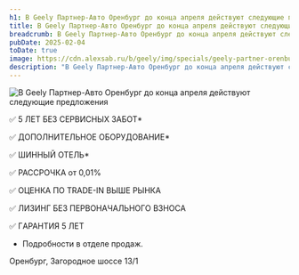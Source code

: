 ```yaml
---
h1: В Geely Партнер-Авто Оренбург до конца апреля действуют следующие предложения
title: В Geely Партнер-Авто Оренбург до конца апреля действуют следующие предложения
breadcrumb: В Geely Партнер-Авто Оренбург до конца апреля действуют следующие предложения
pubDate: 2025-02-04
toDate: true
image: https://cdn.alexsab.ru/b/geely/img/specials/geely-partner-orenburg/special-offer/special-offer-640x900.webp
description: "В Geely Партнер-Авто Оренбург до конца апреля действуют следующие предложения"
---
```


<picture>
	<source media="(min-width: 942px)" srcset="https://cdn.alexsab.ru/b/geely/img/specials/geely-partner-orenburg/special-offer/special-offer-1920x1080.webp" />
	<img src="https://cdn.alexsab.ru/b/geely/img/specials/geely-partner-orenburg/special-offer/special-offer-640x900.webp" class="w-full mb-10" alt="В Geely Партнер-Авто Оренбург до конца апреля действуют следующие предложения" />
</picture>

✅ 5 ЛЕТ БЕЗ СЕРВИСНЫХ ЗАБОТ*

✅ ДОПОЛНИТЕЛЬНОЕ ОБОРУДОВАНИЕ*

✅ ШИННЫЙ ОТЕЛЬ*

✅ PACCPОЧКA от 0,01%

✅ ОЦЕНКА ПО TRADE-IN ВЫШЕ РЫНКА

✅ ЛИЗИНГ БЕЗ ПЕРВОНАЧАЛЬНОГО ВЗНОСА

✅ ГAРАHTИЯ 5 ЛEТ

* Подробности в отделе продаж.

<SpecialSalonsInfo dataFormName="Узнать подробнее. Специальные предложения" />

Оренбург, Загородное шоссе 13/1
